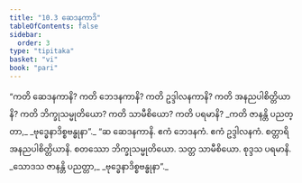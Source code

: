 ```yaml
---
title: "10.3 ဆေဒနကာဒိ"
tableOfContents: false
sidebar:
  order: 3
type: "tipitaka"
basket: "vi"
book: "pari"
---
```



<DynamicBreadcrumb />

<Division number="337" book="pari" e="ch" v="5" p="258">

<Paragraph number="1648" book="pari">
“ကတိ ဆေဒနကာနိ? ကတိ ဘေဒနကာနိ? ကတိ ဥဒ္ဒါလနကာနိ? ကတိ အနညပါစိတ္တိယာနိ? ကတိ ဘိက္ခုသမ္မုတိယော? ကတိ သာမီစိယော? ကတိ ပရမာနိ?
</Paragraph>

<Paragraph number="1649" type="verses" book="pari">
_ကတိ ဇာနန္တိ ပညတ္တာ,_  
_ဗုဒ္ဓေနာဒိစ္စဗန္ဓုနာ”._  

</Paragraph>

<Paragraph number="1650" book="pari">
“ဆ ဆေဒနကာနိ. ဧကံ ဘေဒနကံ. ဧကံ ဥဒ္ဒါလနကံ. စတ္တာရိ အနညပါစိတ္တိယာနိ. စတဿော ဘိက္ခုသမ္မုတိယော. သတ္တ သာမီစိယော. စုဒ္ဒသ ပရမာနိ.
</Paragraph>

<Paragraph number="1651" type="verses" book="pari">
_သောဒသ ဇာနန္တိ ပညတ္တာ,_  
_ဗုဒ္ဓေနာဒိစ္စဗန္ဓုနာ”._
</Paragraph>
</Division>